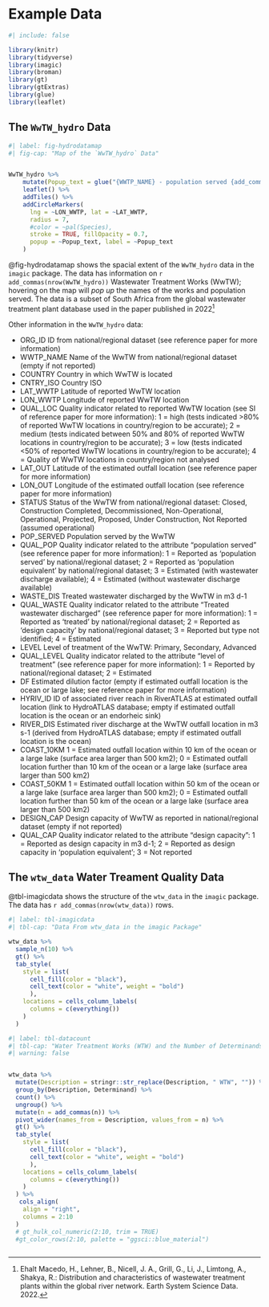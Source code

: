 # Example Data


```r
#| include: false

library(knitr)
library(tidyverse)
library(imagic)
library(broman)
library(gt)
library(gtExtras)
library(glue)
library(leaflet)
```

## The `WwTW_hydro` Data

```r
#| label: fig-hydrodatamap
#| fig-cap: "Map of the `WwTW_hydro` Data"


WwTW_hydro %>%
    mutate(Popup_text = glue("{WWTP_NAME} - population served {add_commas(POP_SERVED)}")) %>% 
    leaflet() %>% 
    addTiles() %>% 
    addCircleMarkers(
      lng = ~LON_WWTP, lat = ~LAT_WWTP,
      radius = 7,
      #color = ~pal(Species),
      stroke = TRUE, fillOpacity = 0.7,
      popup = ~Popup_text, label = ~Popup_text
    )

```

@fig-hydrodatamap shows the spacial extent of the `WwTW_hydro` data in the `imagic` package. The data has information on `r add_commas(nrow(WwTW_hydro))` Wastewater Treatment Works (WwTW); hovering on the map will _pop up_ the names of the works and population served. The data is a subset of South Africa from the global wastewater treatment plant database used in the paper published in 2022[^1] 

[^1]:Ehalt Macedo, H., Lehner, B., Nicell, J. A., Grill, G., Li, J., Limtong, A., Shakya, R.: Distribution and characteristics of wastewater treatment plants within the global river network. Earth System Science Data. 2022.

Other information in the  `WwTW_hydro` data:

* ORG_ID		ID from national/regional dataset (see reference paper for more information)
* WWTP_NAME	Name of the WwTW from national/regional dataset (empty if not reported)
* COUNTRY		Country in which WwTW is located
* CNTRY_ISO	Country ISO
* LAT_WWTP	Latitude of reported WwTW location
* LON_WWTP	Longitude of reported WwTW location
* QUAL_LOC	Quality indicator related to reported WwTW location (see SI of reference paper for more information): 1 = high (tests indicated >80% of reported WwTW locations in country/region to be accurate); 2 = medium (tests indicated between 50% and 80% of reported WwTW locations in country/region to be accurate); 3 = low (tests indicated <50% of reported WwTW locations in country/region to be accurate); 4 = Quality of WwTW locations in country/region not analysed
* LAT_OUT		Latitude of the estimated outfall location (see reference paper for more information)
* LON_OUT		Longitude of the estimated outfall location (see reference paper for more information)
* STATUS		Status of the WwTW from national/regional dataset: Closed, Construction Completed, Decommissioned, Non-Operational, Operational, Projected, Proposed, Under Construction, Not Reported (assumed operational)
* POP_SERVED	Population served by the WwTW
* QUAL_POP	Quality indicator related to the attribute "population served" (see reference paper for more information): 1 = Reported as ‘population served’ by national/regional dataset; 2 = Reported as ‘population equivalent’ by national/regional dataset; 3 = Estimated (with wastewater discharge available); 4 = Estimated (without wastewater discharge available)
* WASTE_DIS	Treated wastewater discharged by the WwTW in m3 d-1
* QUAL_WASTE	Quality indicator related to the attribute "Treated wastewater discharged" (see reference paper for more information): 1 = Reported as ‘treated’ by national/regional dataset; 2 = Reported as ‘design capacity’ by national/regional dataset; 3 = Reported but type not identified; 4 = Estimated
* LEVEL		Level of treatment of the WwTW: Primary, Secondary, Advanced
* QUAL_LEVEL	Quality indicator related to the attribute "level of treatment" (see reference paper for more information): 1 = Reported by national/regional dataset; 2 = Estimated
* DF		Estimated dilution factor (empty if estimated outfall location is the ocean or large lake; see reference paper for more information)
* HYRIV_ID	ID of associated river reach in RiverATLAS at estimated outfall location (link to HydroATLAS database; empty if estimated outfall location is the ocean or an endorheic sink)
* RIVER_DIS	Estimated river discharge at the WwTW outfall location in m3 s-1 (derived from HydroATLAS database; empty if estimated outfall location is the ocean)
* COAST_10KM	1 = Estimated outfall location within 10 km of the ocean or a large lake (surface area larger than 500 km2); 0 = Estimated outfall location further than 10 km of the ocean or a large lake (surface area larger than 500 km2)
* COAST_50KM	1 = Estimated outfall location within 50 km of the ocean or a large lake (surface area larger than 500 km2); 0 = Estimated outfall location further than 50 km of the ocean or a large lake (surface area larger than 500 km2)
* DESIGN_CAP	Design capacity of WwTW as reported in national/regional dataset (empty if not reported)
* QUAL_CAP	Quality indicator related to the attribute "design capacity": 1 = Reported as design capacity in m3 d-1; 2 = Reported as design capacity in 'population equivalent'; 3 = Not reported

## The `wtw_data` Water Treament Quality Data

@tbl-imagicdata shows the structure of the `wtw_data` in the `imagic` package. The data has `r add_commas(nrow(wtw_data))` rows.


```r
#| label: tbl-imagicdata
#| tbl-cap: "Data From wtw_data in the imagic Package"

wtw_data %>% 
  sample_n(10) %>% 
  gt() %>% 
  tab_style(
    style = list(
      cell_fill(color = "black"),
      cell_text(color = "white", weight = "bold")
      ),
    locations = cells_column_labels(
      columns = c(everything())
    )
  ) 


```



```r
#| label: tbl-datacount
#| tbl-cap: "Water Treatment Works (WTW) and the Number of Determinands in wtw_data"
#| warning: false


wtw_data %>% 
  mutate(Description = stringr::str_replace(Description, " WTW", "")) %>% 
  group_by(Description, Determinand) %>% 
  count() %>% 
  ungroup() %>% 
  mutate(n = add_commas(n)) %>% 
  pivot_wider(names_from = Description, values_from = n) %>% 
  gt() %>% 
  tab_style(
    style = list(
      cell_fill(color = "black"),
      cell_text(color = "white", weight = "bold")
      ),
    locations = cells_column_labels(
      columns = c(everything())
    )
  ) %>% 
   cols_align(
    align = "right",
    columns = 2:10
  )
  # gt_hulk_col_numeric(2:10, trim = TRUE) 
  #gt_color_rows(2:10, palette = "ggsci::blue_material") 



```